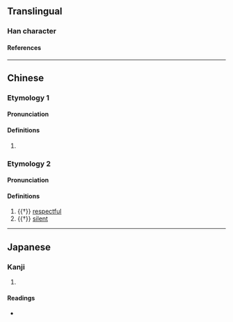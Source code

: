 {{character info/new}}
==Translingual==

===Han character===
{{Han char|rn=61|rad=心|as=07|sn=11|four=71331|canj=SKP|ids=⿱医心}}

====References====
{{Han ref|kx=0387.250|dkj=10666|dj=0720.070|hdz=42300.030|uh=6098}}

----

==Chinese==
{{zh-forms}}

===Etymology 1===

====Pronunciation====
{{zh-pron
|m=yī
|c=ji1
|cat=
}}

====Definitions====
{{zh-hanzi}}

# {{rfdef|zh}} <!-- 審也 -->

===Etymology 2===

====Pronunciation====
{{zh-pron
|m=yì
|cat=a
}}

====Definitions====
{{zh-hanzi}}

# {{†}} [[respectful]]
# {{†}} [[silent]]

----

==Japanese==

===Kanji===
{{ja-kanji|grade=|rs=心07}}

# {{defn|lang=ja|sort=心07}}

====Readings====
* {{ja-readings|on=[[い]] (i), [[えい]] (ei)|kun=[[つまびらか]] (tsumabiraka), [[うやうやしい]] (uyauyashii)}}